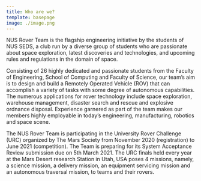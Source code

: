 ```yaml
---
title: Who are we?
template: basepage
image: ./image.png
---
```


NUS Rover Team is the flagship engineering initiative by the students of NUS SEDS, a club run by a diverse group of students who are passionate about space exploration, latest discoveries and technologies, and upcoming rules and regulations in the domain of space.

Consisting of 26 highly dedicated and passionate students from the Faculty of Engineering, School of Computing and Faculty of Science, our team’s aim is to design and build a Remotely Operated Vehicle (ROV) that can accomplish a variety of tasks with some degree of autonomous capabilities. The numerous applications for rover technology include space exploration, warehouse management, disaster search and rescue and explosive ordnance disposal. Experience garnered as part of the team makes our members highly employable in today’s engineering, manufacturing, robotics and space scene.

The NUS Rover Team is participating in the University Rover Challenge (URC) organized by The Mars Society from November 2020 (registration) to June 2021 (competition). The Team is preparing for its System Acceptance Review submission due on 5th March 2021.  The URC finals held every year at the Mars Desert research Station in Utah, USA poses 4 missions, namely, a science mission, a delivery mission, an equipment servicing mission and an autonomous traversal mission, to teams and their rovers.
